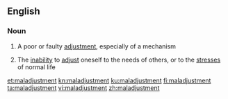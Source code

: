 ==English==

===Noun===
{{en-noun}}

# A poor or faulty [[adjustment]], especially of a mechanism
# {{label|en|psychology}} The [[inability]] to [[adjust]] oneself to the needs of others, or to the [[stress]]es of normal life

[[et:maladjustment]]
[[kn:maladjustment]]
[[ku:maladjustment]]
[[fi:maladjustment]]
[[ta:maladjustment]]
[[vi:maladjustment]]
[[zh:maladjustment]]